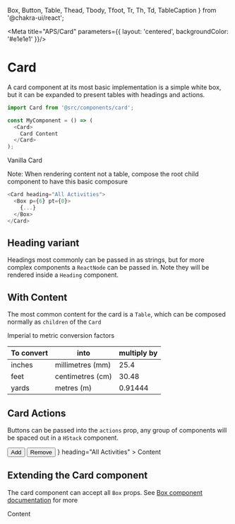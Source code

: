   Box,
  Button,
  Table,
  Thead,
  Tbody,
  Tfoot,
  Tr,
  Th,
  Td,
  TableCaption
} from '@chakra-ui/react';

<Meta title="APS/Card" parameters={{
  layout: 'centered',
  backgroundColor: '#e1e1e1'
}}/>

# Card

A card component at its most basic implementation is a simple white box, but it can be expanded to present tables with headings and actions.

```javascript
import Card from '@src/components/card';

const MyComponent = () => (
  <Card>
    Card Content
  </Card>
);
```

<Canvas >
  <Story name="Vanilla">
    <Card>Vanilla Card</Card>
  </Story>
</Canvas>

Note: When rendering content not a table, compose the root child component to have this basic composure

```javascript
<Card heading="All Activities">
  <Box p={6} pt={0}>
    {...}
  </Box>
</Card>
```

## Heading variant

Headings most commonly can be passed in as strings, but for more complex components a `ReactNode` can be passed in. Note they will be rendered inside a `Heading` component.

<Canvas >
  <Story name="Heading">
    <Card heading="All Activities">
      <Box p={6} pt={0} bg="gray.100" h={200}/>
    </Card>
  </Story>
</Canvas>

## With Content

The most common content for the card is a `Table`, which can be composed normally as `children` of the `Card`

<Canvas >
  <Story name="With Table">
    <Card heading="All Activities">
      <Table variant="simple">
        <TableCaption>Imperial to metric conversion factors</TableCaption>
        <Thead>
          <Tr>
            <Th>To convert</Th>
            <Th>into</Th>
            <Th isNumeric>multiply by</Th>
          </Tr>
        </Thead>
        <Tbody>
          <Tr>
            <Td>inches</Td>
            <Td>millimetres (mm)</Td>
            <Td isNumeric>25.4</Td>
          </Tr>
          <Tr>
            <Td>feet</Td>
            <Td>centimetres (cm)</Td>
            <Td isNumeric>30.48</Td>
          </Tr>
          <Tr>
            <Td>yards</Td>
            <Td>metres (m)</Td>
            <Td isNumeric>0.91444</Td>
          </Tr>
        </Tbody>
      </Table>
    </Card>
  </Story>
</Canvas>

## Card Actions

Buttons can be passed into the `actions` prop, any group of components will be spaced out in a `HStack` component.

<Canvas>
  <Story name="With Actions">
    <Card 
      actions={
        <>
          <Button size="sm" variant="flat">Add</Button>
          <Button size="sm" variant="flat">Remove</Button>
        </>
      }
      heading="All Activities"
    >
      <Box py={6} px={9}>Content</Box>
    </Card>
  </Story>
</Canvas>

## Extending the Card component

The card component can accept all `Box` props. See [Box component documentation](https://chakra-ui.com/docs/layout/box) for more

<Canvas>
  <Story name="Extending">
    <Card
      heading="All Activities"
      bgColor="yellow.500"
      borderRadius={5}
    >
      <Box py={6} px={9}>Content</Box>
    </Card>
  </Story>
</Canvas>


